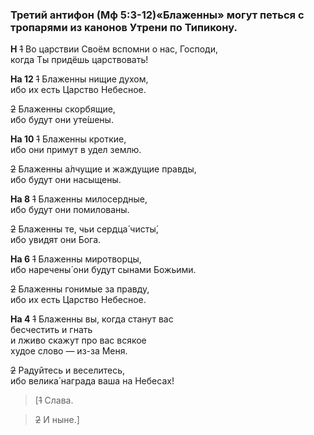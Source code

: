 
### Третий антифон (Мф 5:3-12)<Tooltip>**«Блаженны» могут петься с тропарями из канонов Утрени по Типикону.**</Tooltip>

**Н** ~~1~~ Во царствии Своём вспомни о нас, Господи,  
когда Ты при­дёшь царствовать!

**На 12** ~~1~~ Блаженны нищие духом,  
ибо их есть Царство Небесное.

~~2~~ Блаженны скорбящие,  
ибо будут они уте́шены.

**На 10** ~~1~~ Блаженны кроткие,  
ибо они примут в удел землю.

~~2~~ Блаженны а́лчущие и жаждущие правды,  
ибо будут они насыщены.

**На 8** ~~1~~ Блаженны милосердные,  
ибо будут они помилованы.

~~2~~ Блаженны те, чьи сердца́ чисты́,  
ибо увидят они Бога.

**На 6** ~~1~~ Блаженны миротворцы,  
ибо наречены́ они будут сынами Божьими.

~~2~~ Блаженны гонимые за правду,  
ибо их есть Царство Небесное.

**На 4** ~~1~~ Блаженны вы, когда станут вас  
бесчестить и гнать  
и лживо скажут про вас всякое  
худое слово — из-за Меня.

~~2~~ Радуйтесь и веселитесь,  
ибо велика́ награда ваша на Небесах!

> <R>[</R>~~1~~ Слава.

> ~~2~~ И ныне.<R>]</R>
